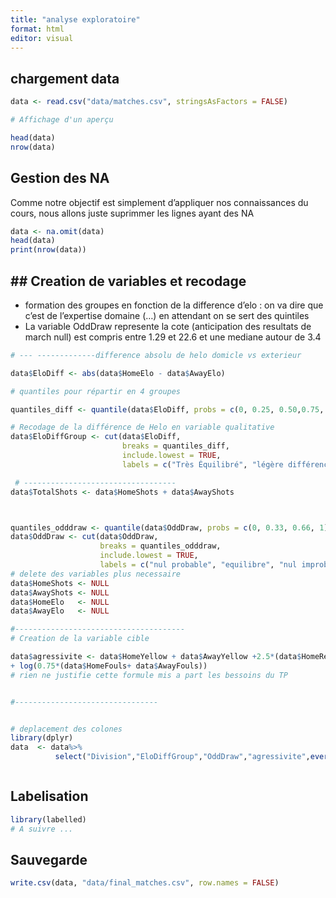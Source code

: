 ```yaml
---
title: "analyse exploratoire"
format: html
editor: visual
---
```


## chargement data

```r

data <- read.csv("data/matches.csv", stringsAsFactors = FALSE)

# Affichage d'un aperçu

head(data)
nrow(data)
```

## Gestion des NA

Comme notre objectif est simplement d'appliquer nos connaissances du cours, nous allons juste suprimmer les lignes ayant des NA

```r
data <- na.omit(data)
head(data)
print(nrow(data))

```

## \## Creation de variables et recodage
- formation des groupes en fonction de la difference d'elo : on va dire que c'est de l'expertise domaine (...) en attendant on se sert des quintiles
-   La variable OddDraw represente la cote (anticipation des resultats de march null) est compris entre 1.29 et 22.6 et une mediane autour de 3.4


```r
# --- -------------difference absolu de helo domicle vs exterieur

data$EloDiff <- abs(data$HomeElo - data$AwayElo)

# quantiles pour répartir en 4 groupes

quantiles_diff <- quantile(data$EloDiff, probs = c(0, 0.25, 0.50,0.75, 1), na.rm = TRUE)

# Recodage de la différence de Helo en variable qualitative
data$EloDiffGroup <- cut(data$EloDiff, 
                         breaks = quantiles_diff, 
                         include.lowest = TRUE, 
                         labels = c("Très Équilibré", "légère différence", "Différence Modérée", "Grande difference"))

 # ----------------------------------
data$TotalShots <- data$HomeShots + data$AwayShots



quantiles_odddraw <- quantile(data$OddDraw, probs = c(0, 0.33, 0.66, 1), na.rm = TRUE)
data$OddDraw <- cut(data$OddDraw, 
                    breaks = quantiles_odddraw, 
                    include.lowest = TRUE, 
                    labels = c("nul probable", "equilibre", "nul improbable"))
# delete des variables plus necessaire
data$HomeShots <- NULL
data$AwayShots <- NULL
data$HomeElo   <- NULL
data$AwayElo   <- NULL

#--------------------------------------
# Creation de la variable cible

data$agressivite <- data$HomeYellow + data$AwayYellow +2.5*(data$HomeRed + data$AwayRed)
+ log(0.75*(data$HomeFouls+ data$AwayFouls))
# rien ne justifie cette formule mis a part les bessoins du TP


#--------------------------------


# deplacement des colones
library(dplyr)
data  <- data%>%
          select("Division","EloDiffGroup","OddDraw","agressivite",everything())



```

## Labelisation

```r
library(labelled)
# A suivre ...

```

## Sauvegarde

```r
write.csv(data, "data/final_matches.csv", row.names = FALSE)

```
